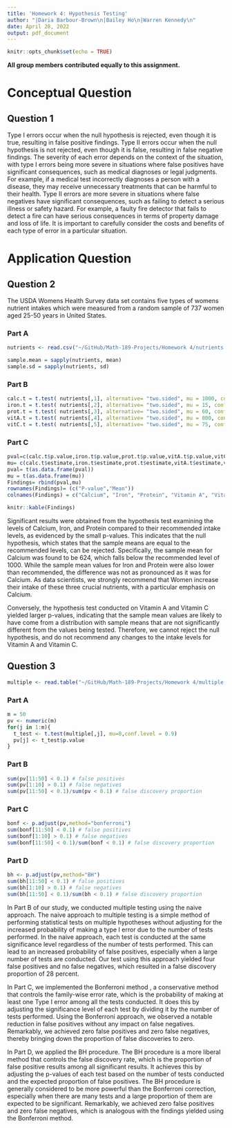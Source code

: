 ```yaml
---
title: 'Homework 4: Hypothesis Testing'
author: "|Daria Barbour-Brown\n|Bailey Ho\n|Warren Kennedy\n"
date: April 28, 2022
output: pdf_document
---
```


```r
knitr::opts_chunk$set(echo = TRUE)
```
**All group members contributed equally to this assignment.**

# Conceptual Question

## Question 1

Type I errors occur when the null hypothesis is rejected, even though it is true, resulting in false positive findings. Type II errors occur when the null hypothesis is not rejected, even though it is false, resulting in false negative findings. The severity of each error depends on the context of the situation, with type I errors being more severe in situations where false positives have significant consequences, such as medical diagnoses or legal judgments. For example, if a medical test incorrectly diagnoses a person with a disease, they may receive unnecessary treatments that can be harmful to their health. Type II errors are more severe in situations where false negatives have significant consequences, such as failing to detect a serious illness or safety hazard. For example, a faulty fire detector that fails to detect a fire can have serious consequences in terms of property damage and loss of life. It is important to carefully consider the costs and benefits of each type of error in a particular situation.

# Application Question

## Question 2

The USDA Womens Health Survey data set contains five types of womens nutrient intakes which were measured from a random sample of 737 women aged 25-50 years in United States.

### Part A

```r
nutrients <- read.csv("~/GitHub/Math-189-Projects/Homework 4/nutrients.csv")

sample.mean = sapply(nutrients, mean)
sample.sd = sapply(nutrients, sd)

```

### Part B 

```r

calc.t = t.test( nutrients[,1], alternative= "two.sided", mu = 1000, conf.level = 0.95)
iron.t = t.test( nutrients[,2], alternative= "two.sided", mu = 15, conf.level = 0.95)
prot.t = t.test( nutrients[,3], alternative= "two.sided", mu = 60, conf.level = 0.95)
vitA.t = t.test( nutrients[,4], alternative= "two.sided", mu = 800, conf.level = 0.95)
vitC.t = t.test( nutrients[,5], alternative= "two.sided", mu = 75, conf.level = 0.95)

```

### Part C

```r
pval=c(calc.t$p.value,iron.t$p.value,prot.t$p.value,vitA.t$p.value,vitC.t$p.value)
mu= c(calc.t$estimate,iron.t$estimate,prot.t$estimate,vitA.t$estimate,vitC.t$estimate)
pval= t(as.data.frame(pval))
mu = t(as.data.frame(mu))
Findings= rbind(pval,mu)
rownames(Findings)= (c("P-value","Mean"))
colnames(Findings) = c("Calcium", "Iron", "Protein", "Vitamin A", "Vitamin C")

knitr::kable(Findings)
```

Significant results were obtained from the hypothesis test examining the levels of Calcium, Iron, and Protein compared to their recommended intake levels, as evidenced by the small p-values. This indicates that the null hypothesis, which states that the sample means are equal to the recommended levels, can be rejected. Specifically, the sample mean for Calcium was found to be 624, which falls below the recommended level of 1000. While the sample mean values for Iron and Protein were also lower than recommended, the difference was not as pronounced as it was for Calcium. As data scientists, we strongly recommend that Women increase their intake of these three crucial nutrients, with a particular emphasis on Calcium.

Conversely, the hypothesis test conducted on Vitamin A and Vitamin C yielded larger p-values, indicating that the sample mean values are likely to have come from a distribution with sample means that are not significantly different from the values being tested. Therefore, we cannot reject the null hypothesis, and do not recommend any changes to the intake levels for Vitamin A and Vitamin C.

## Question 3

```r
multiple <- read.table("~/GitHub/Math-189-Projects/Homework 4/multiple.txt", quote="\"", comment.char="")
```

### Part A

```r
m = 50
pv <- numeric(m)
for(j in 1:m){
  t_test <- t.test(multiple[,j], mu=0,conf.level = 0.9)
  pv[j] <- t_test$p.value
}
```

### Part B

```r
sum(pv[11:50] < 0.1) # false positives
sum(pv[1:10] > 0.1) # false negatives
sum(pv[11:50] < 0.1)/sum(pv < 0.1) # false discovery proportion
```

### Part C

```r
bonf <- p.adjust(pv,method="bonferroni")
sum(bonf[11:50] < 0.1) # false positives
sum(bonf[1:10] > 0.1) # false negatives
sum(bonf[11:50] < 0.1)/sum(bonf < 0.1) # false discovery proportion
```

### Part D

```r
bh <- p.adjust(pv,method="BH")
sum(bh[11:50] < 0.1) # false positives
sum(bh[1:10] > 0.1) # false negatives
sum(bh[11:50] < 0.1)/sum(bh < 0.1) # false discovery proportion
```

In Part B of our study, we conducted multiple testing using the naive approach. The naive approach to multiple testing is a simple method of performing statistical tests on multiple hypotheses without adjusting for the increased probability of making a type I error due to the number of tests performed. 
In the naive approach, each test is conducted at the same significance level regardless of the number of tests performed. This can lead to an increased probability of false positives, especially when a large number of tests are conducted.  Our test using this approach yielded four false positives and no false negatives, which resulted in a false discovery proportion of 28 percent. 

In Part C, we implemented the Bonferroni method , a conservative method that controls the family-wise error rate, which is the probability of making at least one Type I error among all the tests conducted. It does this by adjusting the significance level of each test by dividing it by the number of tests performed. Using the Bonferroni approach, we observed a notable reduction in false positives without any impact on false negatives. Remarkably, we achieved zero false positives and zero false negatives, thereby bringing down the proportion of false discoveries to zero. 

In Part D, we applied the BH procedure. The BH procedure is a more liberal method that controls the false discovery rate, which is the proportion of false positive results among all significant results. It achieves this by adjusting the p-values of each test based on the number of tests conducted and the expected proportion of false positives. The BH procedure is generally considered to be more powerful than the Bonferroni correction, especially when there are many tests and a large proportion of them are expected to be significant.
Remarkably, we achieved zero false positives and zero false negatives, which is analogous with the findings yielded using the Bonferroni method.
